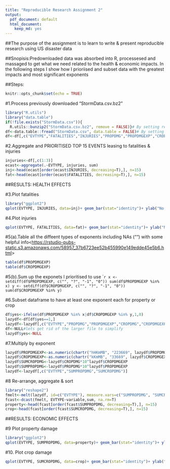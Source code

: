 ---
title: "Reproducible Research Assignment 2"
output:
  pdf_document: default
  html_document:
    keep_md: yes
---

##The purpose of the assignment is to learn to write & present reproducible research using US disaster data

##Snopisis:Predownloaded data was absorbed into R, processesed and massaged to get what we need related to the health & economic impacts. In the following steps I show how I prioriised and subset data with the greatest impacts and most significant exponents

##Steps:

```{r setup, include=FALSE}
knitr::opts_chunk$set(echo = TRUE)
```

#1.Process previously downloaded "StormData.csv.bz2"
```{r include=FALSE}
library("R.utils")
library("data.table")
if(!file.exists("StormData.csv")){
  R.utils::bunzip2("StormData.csv.bz2", remove = FALSE)}# By setting remove = FALSE you impede bunzip2 from removing the original file.
df<-data.table::fread("StormData.csv", data.table = FALSE)# By setting data.table = FALSE you get a simple data.frame
df<-df[,c("EVTYPE","FATALITIES","INJURIES","PROPDMG","PROPDMGEXP","CROPDMG","CROPDMGEXP")]
```

#2.Aggregate and PRIORITISED TOP 15 EVENTS leasing to fatalities & injuries
```{r include=FALSE}
injuries<-df[,c(1:3)]
ecast<-aggregate(.~EVTYPE, injuries, sum)
inj<-head(ecast[order(ecast$INJURIES, decreasing=T),], n=15)
fat<-head(ecast[order(ecast$FATALITIES, decreasing=T),], n=15)
```

##RESULTS: HEALTH EFFECTS

#3.Plot fatalities
```{r include=T}
library("ggplot2")
qplot(EVTYPE, INJURIES, data=inj)+ geom_bar(stat="identity")+ ylab("No. of Injuries") + xlab("Enviromental Disaster Type") + ggtitle("Estimates of Injuries") + theme(axis.text.x = element_text(angle=80, hjust=1))
```

#4.Plot injuries
```{r include=T}
qplot(EVTYPE, FATALITIES, data=fat)+ geom_bar(stat="identity")+ ylab("No. of Fatalities") + xlab("Enviromental Disaster Type") + ggtitle("Estimates of Fatalities") + theme(axis.text.x = element_text(angle=80, hjust=1))
```

#5(a).Table all the diffeent types of exponents including NAs ("") with some helpful info<<https://rstudio-pubs-static.s3.amazonaws.com/58957_37b6723ee52b455990e149edde45e5b6.html>>
```{r include=T}
table(df$PROPDMGEXP)
table(df$CROPDMGEXP)
```

#5(b).Sum up the exponets I prioritised to use
````{r include=T}
x <- setdiff(df$PROPDMGEXP, c("", "?", "-1", "0"))
sum(df$PROPDMGEXP %in% x)
y <- setdiff(df$CROPDMGEXP, c("", "?", "-1", "0"))
sum(df$CROPDMGEXP %in% y)
```

#6.Subset dataframe to have at least one exponent each for property or crop 
```{r include=FALSE}
df$yes<-ifelse(df$PROPDMGEXP %in% x|df$CROPDMGEXP %in% y,1,0)
lazydf<-df[df$yes==1,]
lazydf<-lazydf[,c("EVTYPE","PROPDMG","PROPDMGEXP","CROPDMG","CROPDMGEXP")]
df<-NULL#lets get rid of the larger file to simplify
lazydf$yes<-NULL
```

#7.Multiply by exponent 
```{r include=FALSE}
lazydf$PROPDMGEXP<-as.numeric(chartr("hHKmMB", "223669", lazydf$PROPDMGEXP))
lazydf$CROPDMGEXP<-as.numeric(chartr("kKmMB", "33669", lazydf$CROPDMGEXP))
lazydf$SUMCROPDMG<-lazydf$CROPDMG*10^lazydf$CROPDMGEXP
lazydf$SUMPROPDMG<-lazydf$PROPDMG*10^lazydf$PROPDMGEXP
lazydf<-lazydf[,c("EVTYPE","SUMPROPDMG","SUMCROPDMG")]
```

#8 Re-arrange, aggregate & sort
```{r include=FALSE}
library("reshape2")
fmelt<-melt(lazydf, id=c("EVTYPE"), measure.vars=c("SUMPROPDMG", "SUMCROPDMG"))
fcast<-dcast(fmelt, EVTYPE~variable,sum, na.rm=T)
property<-head(fcast[order(fcast$SUMPROPDMG, decreasing=T),], n=15)
crop<-head(fcast[order(fcast$SUMCROPDMG, decreasing=T),], n=15)
```

##RESULTS: ECONOMIC EFFECTS

#9 Plot property damage 
```{r include=T}
library("ggplot2")
qplot(EVTYPE, SUMPROPDMG, data=property)+ geom_bar(stat="identity")+ ylab("Property Damage Amount $") + xlab("Enviromental Disaster Type") + ggtitle("Estimates of Property Damange") + theme(axis.text.x = element_text(angle=80, hjust=1))
```

#10. Plot crop damage
```{r include=T}
qplot(EVTYPE, SUMCROPDMG, data=crop)+ geom_bar(stat="identity")+ ylab("Property Damage Amount $") + xlab("Enviromental Disaster Type") + ggtitle("Estimates of Crop Damange") + theme(axis.text.x = element_text(angle=80, hjust=1))
```